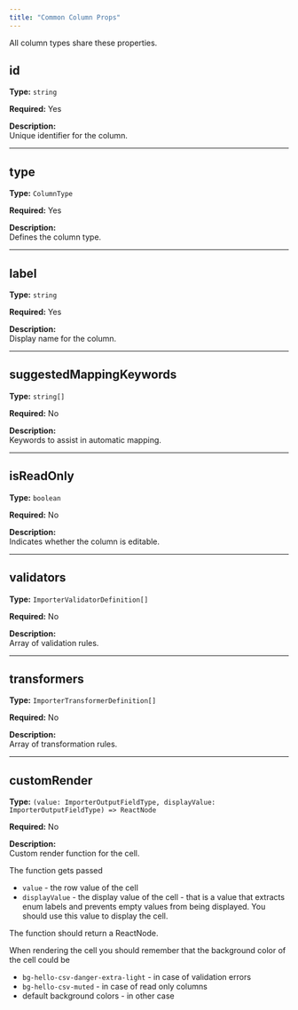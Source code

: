 ```yaml
---
title: "Common Column Props"
---
```


All column types share these properties.

## id

**Type:** `string`

**Required:** Yes

**Description:**  
Unique identifier for the column.

---

## type

**Type:** `ColumnType`

**Required:** Yes

**Description:**  
Defines the column type.

---

## label

**Type:** `string`

**Required:** Yes

**Description:**  
Display name for the column.

---

## suggestedMappingKeywords

**Type:** `string[]`

**Required:** No

**Description:**  
Keywords to assist in automatic mapping.

---

## isReadOnly

**Type:** `boolean`

**Required:** No

**Description:**  
Indicates whether the column is editable.

---

## validators

**Type:** `ImporterValidatorDefinition[]`

**Required:** No

**Description:**  
Array of validation rules.

---

## transformers

**Type:** `ImporterTransformerDefinition[]`

**Required:** No

**Description:**  
Array of transformation rules.

---

## customRender

**Type:** `(value: ImporterOutputFieldType, displayValue: ImporterOutputFieldType) => ReactNode`

**Required:** No

**Description:**  
Custom render function for the cell.

The function gets passed

- `value` - the row value of the cell
- `displayValue` - the display value of the cell - that is a value that extracts enum labels and prevents empty values from being displayed. You should use this value to display the cell.

The function should return a ReactNode.

When rendering the cell you should remember that the background color of the cell could be
- `bg-hello-csv-danger-extra-light` - in case of validation errors
- `bg-hello-csv-muted` - in case of read only columns
- default background colors - in other case